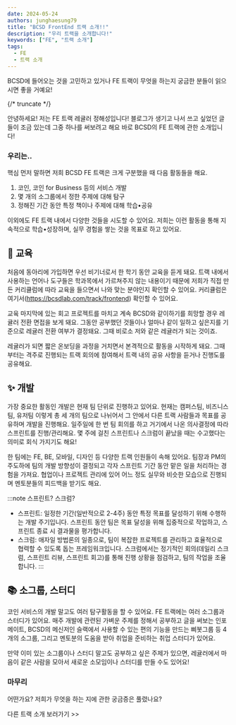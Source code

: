 ```yaml
---
date: 2024-05-24
authors: junghaesung79
title: "BCSD FrontEnd 트랙 소개!!"
description: "우리 트랙을 소개합니다!"
keywords: ["FE", "트랙 소개"]
tags:
  - FE
  - 트랙 소개
---
```


BCSD에 들어오는 것을 고민하고 있거나 FE 트랙이 무엇을 하는지 궁금한 분들이 읽으시면 좋을 거예요!

{/* truncate */}

안녕하세요! 저는 FE 트랙 레귤러 정해성입니다! 블로그가 생기고 나서 쓰고 싶었던 글들이 조금 있는데 그중 하나를 써보려고 해요 바로 BCSD의 FE 트랙에 관한 소개입니다! 

### 우리는..
핵심 먼저 말하면 저희 BCSD FE 트랙은 크게 구분했을 때 다음 활동들을 해요.

1. 코인, 코인 for Business 등의 서비스 개발
2. 몇 개의 소그룹에서 정한 주제에 대해 탐구
3. 정해진 기간 동안 특정 책이나 주제에 대해 학습•공유

이외에도 FE 트랙 내에서 다양한 것들을 시도할 수 있어요. 저희는 이런 활동을 통해 지속적으로 학습•성장하며, 실무 경험을 쌓는 것을 목표로 하고 있어요.

## 📖 교육

처음에 동아리에 가입하면 우선 비기너로서 한 학기 동안 교육을 듣게 돼요. 트랙 내에서 사용하는 언어나 도구들은 학과목에서 가르쳐주지 않는 내용이기 때문에 저희가 직접 만든 커리큘럼에 따라 교육을 들으면서 나와 맞는 분야인지 확인할 수 있어요.
커리큘럼은 여기서(https://bcsdlab.com/track/frontend) 확인할 수 있어요.

교육 마지막에 있는 회고 프로젝트를 마치고 계속 BCSD와 같이하기를 희망할 경우 레귤러 전환 면접을 보게 돼요. 그동안 공부했던 것들이나 얼마나 같이 일하고 싶은지를 기준으로 레귤러 전환 여부가 결정돼요. 그때 비로소 저와 같은 레귤러가 되는 것이죠.

레귤러가 되면 짧은 온보딩을 과정을 거치면서 본격적으로 활동을 시작하게 돼요. 그때부터는 격주로 진행되는 트랙 회의에 참여해서 트랙 내의 공유 사항을 듣거나 진행도를 공유해요.

## ✨ 개발

가장 중요한 활동인 개발은 현재 팀 단위로 진행하고 있어요. 현재는 캠퍼스팀, 비즈니스팀, 유저팀 이렇게 총 세 개의 팀으로 나뉘어서 그 안에서 다른 트랙 사람들과 목표를 공유하며 개발을 진행해요. 일주일에 한 번 팀 회의를 하고 거기에서 나온 의사결정에 따라 스프린트를 진행/관리해요. 몇 주에 걸친 스프린트나 스크럼이 끝났을 때는 수고했다는 의미로 회식 가지기도 해요!

한 팀에는 FE, BE, 모바일, 디자인 등 다양한 트랙 인원들이 속해 있어요. 팀장과 PM의 주도하에 팀의 개발 방향성이 결정되고 각자 스프린트 기간 동안 맡은 일을 처리하는 경험을 가져요. 협업이나 프로젝트 관리에 있어 어느 정도 실무와 비슷한 모습으로 진행되며 멘토분들의 피드백을 받기도 해요. 

:::note 스프린트? 스크럼?
-	스프린트: 일정한 기간(일반적으로 2-4주) 동안 특정 목표를 달성하기 위해 수행하는 개발 주기입니다. 스프린트 동안 팀은 목표 달성을 위해 집중적으로 작업하고, 스프린트 종료 시 결과물을 평가합니다.
-	스크럼: 애자일 방법론의 일종으로, 팀이 복잡한 프로젝트를 관리하고 효율적으로 협력할 수 있도록 돕는 프레임워크입니다. 스크럼에서는 정기적인 회의(데일리 스크럼, 스프린트 리뷰, 스프린트 회고)를 통해 진행 상황을 점검하고, 팀의 작업을 조율합니다.
:::

## 📚 소그룹, 스터디

코인 서비스의 개발 말고도 여러 탐구활동을 할 수 있어요. FE 트랙에는 여러 소그룹과 스터디가 있어요. 매주 개발에 관련된 가벼운 주제를 정해서 공부하고 글을 써보는 인포메이트, BCSD의 메신저인 슬랙에서 사용할 수 있는 편의 기능을 만드는 삐봇그룹 등 4개의 소그룹, 그리고 멘토분의 도움을 받아 취업을 준비하는 취업 스터디가 있어요.

만약 이미 있는 소그룹이나 스터디 말고도 공부하고 싶은 주제가 있으면, 레귤러에서 마음이 같은 사람을 모아서 새로운 소모임이나 스터디를 만들 수도 있어요!

### 마무리

어떤가요? 저희가 무엇을 하는 지에 관한 궁금증은 풀렸나요?

다른 트랙 소개 보러가기 >>
